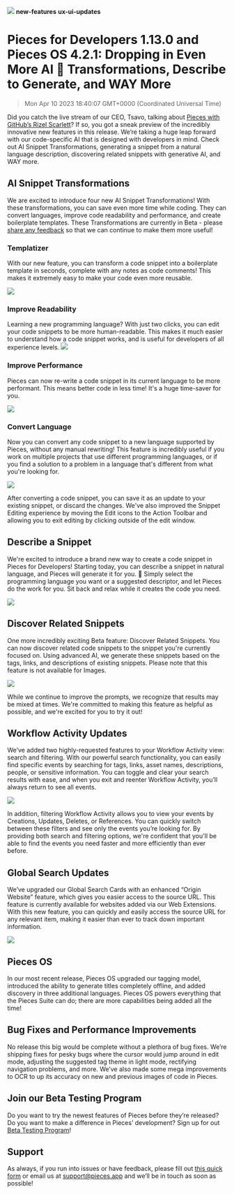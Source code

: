 ![](https://uploads-ssl.webflow.com/6143afec68f555387049efb3/643446cba4c1c94d3c1e1849_edit-mode-update_f7758f6615179dec8d022f3b25641a35_2000.jpeg)
**new-features** **ux-ui-updates**
# Pieces for Developers 1.13.0 and Pieces OS 4.2.1: Dropping in Even More AI 🤖 Transformations, Describe to Generate, and WAY More
> Mon Apr 10 2023 18:40:07 GMT+0000 (Coordinated Universal Time)

Did you catch the live stream of our CEO, Tsavo, talking about <a href="https://www.youtube.com/watch?v=3VCPqik3QmE&amp;t=2407s" target="_blank" rel="noopener noreferrer">Pieces with GitHub’s Rizel Scarlett</a>? If so, you got a sneak preview of the incredibly innovative new features in this release. We’re taking a huge leap forward with our code-specific AI that is designed with developers in mind. Check out AI Snippet Transformations, generating a snippet from a natural language description, discovering related snippets with generative AI, and WAY more.

## AI Snippet Transformations
We are excited to introduce four new AI Snippet Transformations! With these transformations, you can save even more time while coding. They can convert languages, improve code readability and performance, and create boilerplate templates.
These Transformations are currently in Beta - please <a href="https://getpieces.typeform.com/to/mCjBSIjF" target="_blank" rel="noopener noreferrer">share any feedback</a> so that we can continue to make them more useful!

### Templatizer
With our new feature, you can transform a code snippet into a boilerplate template in seconds, complete with any notes as code comments! This makes it extremely easy to make your code even more reusable.

![](https://uploads-ssl.webflow.com/6143afec68f555387049efb3/643446cca4c1c9a7eb1e1c60_boilerplate-template_ccfc193bf2e9d61b0e5869e1e8cce97f.gif)

### Improve Readability
Learning a new programming language? With just two clicks, you can edit your code snippets to be more human-readable. This makes it much easier to understand how a code snippet works, and is useful for developers of all experience levels.
![](https://uploads-ssl.webflow.com/6143afec68f555387049efb3/643446cca4c1c90ee41e1c74_improved-readability1_4fb80a8c4cf3359fc85ac50d65e6530a.gif)

### Improve Performance
Pieces can now re-write a code snippet in its current language to be more performant. This means better code in less time! It&#x27;s a huge time-saver for you.

![](https://uploads-ssl.webflow.com/6143afec68f555387049efb3/643446cca4c1c94ad81e1c5f_improved-performance1_c7f02b029c903ca6bf138db7b293904e.gif)

### Convert Language
Now you can convert any code snippet to a new language supported by Pieces, without any manual rewriting! This feature is incredibly useful if you work on multiple projects that use different programming languages, or if you find a solution to a problem in a language that&#x27;s different from what you&#x27;re looking for.

![](https://uploads-ssl.webflow.com/6143afec68f555387049efb3/643446cca4c1c92a281e1c76_convert-language1_99b4210f0aad481462a31009bb8b5c5c.gif)

After converting a code snippet, you can save it as an update to your existing snippet, or discard the changes.
We&#x27;ve also improved the Snippet Editing experience by moving the Edit icons to the Action Toolbar and allowing you to exit editing by clicking outside of the edit window.

## Describe a Snippet
We&#x27;re excited to introduce a brand new way to create a code snippet in Pieces for Developers! Starting today, you can describe a snippet in natural language, and Pieces will generate it for you. 🤯
Simply select the programming language you want or a suggested descriptor, and let Pieces do the work for you. Sit back and relax while it creates the code you need.

![](https://uploads-ssl.webflow.com/6143afec68f555387049efb3/643446cca4c1c9a7661e1c5c_add-by-description1_b67ed95274efaba47e033b093e8760f7.gif)

## Discover Related Snippets
One more incredibly exciting Beta feature: Discover Related Snippets. You can now discover related code snippets to the snippet you&#x27;re currently focused on.
Using advanced AI, we generate these snippets based on the tags, links, and descriptions of existing snippets. Please note that this feature is not available for Images.

![](https://uploads-ssl.webflow.com/6143afec68f555387049efb3/643446cca4c1c9a1fd1e1c75_discover-related-snippets1_a4ed9cfcb9f65f7b159f2ed189657026.gif)

While we continue to improve the prompts, we recognize that results may be mixed at times. We&#x27;re committed to making this feature as helpful as possible, and we&#x27;re excited for you to try it out!

## Workflow Activity Updates
We’ve added two highly-requested features to your Workflow Activity view: search and filtering.
With our powerful search functionality, you can easily find specific events by searching for tags, links, asset names, descriptions, people, or sensitive information. You can toggle and clear your search results with ease, and when you exit and reenter Workflow Activity, you’ll always return to see all events.

![](https://uploads-ssl.webflow.com/6143afec68f555387049efb3/643446cca4c1c916e61e1c5d_workflow-features1_bfca339cab06d02ff8d7db3b506ff3dc.gif)

In addition, filtering Workflow Activity allows you to view your events by Creations, Updates, Deletes, or References. You can quickly switch between these filters and see only the events you’re looking for.
By providing both search and filtering options, we&#x27;re confident that you&#x27;ll be able to find the events you need faster and more efficiently than ever before.

## Global Search Updates
We’ve upgraded our Global Search Cards with an enhanced “Origin Website” feature, which gives you easier access to the source URL. This feature is currently available for websites added via our Web Extensions.
With this new feature, you can quickly and easily access the source URL for any relevant item, making it easier than ever to track down important information.

![](https://uploads-ssl.webflow.com/6143afec68f555387049efb3/643446cca4c1c900dd1e1c48_global-search_2f47e87e2866b511ba39366b54192d19_800.jpeg)

## Pieces OS
In our most recent release, Pieces OS upgraded our tagging model, introduced the ability to generate titles completely offline, and added discovery in three additional languages. Pieces OS powers everything that the Pieces Suite can do; there are more capabilities being added all the time!

## Bug Fixes and Performance Improvements
No release this big would be complete without a plethora of bug fixes. We’re shipping fixes for pesky bugs where the cursor would jump around in edit mode, adjusting the suggested tag theme in light mode, rectifying navigation problems, and more. We’ve also made some mega improvements to OCR to up its accuracy on new and previous images of code in Pieces.

## Join our Beta Testing Program
Do you want to try the newest features of Pieces before they’re released? Do you want to make a difference in Pieces’ development? Sign up for out <a href="https://getpieces.typeform.com/to/XGGlUqEI" target="_blank" rel="noopener noreferrer">Beta Testing Program</a>!

## Support
As always, if you run into issues or have feedback, please fill out <a href="https://getpieces.typeform.com/to/mCjBSIjF" target="_blank" rel="noopener noreferrer">this quick form</a> or email us at <a href="mailto:support@pieces.app" target="_blank" rel="noopener noreferrer">support@pieces.app</a> and we’ll be in touch as soon as possible!
